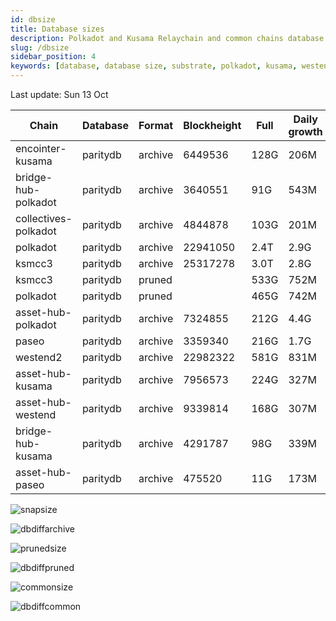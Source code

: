 ```yaml
---
id: dbsize
title: Database sizes
description: Polkadot and Kusama Relaychain and common chains database sizes
slug: /dbsize
sidebar_position: 4
keywords: [database, database size, substrate, polkadot, kusama, westend]
---
```



Last update: Sun 13 Oct

| Chain    | Database   | Format | Blockheight | Full         | Daily growth |
| ------------------------| ----------- | -------- | ------- | ---------- | ----- | 
| encointer-kusama | paritydb | archive | 6449536 | 128G | 206M |
| bridge-hub-polkadot | paritydb | archive | 3640551 | 91G | 543M |
| collectives-polkadot | paritydb | archive | 4844878 | 103G | 201M |
| polkadot | paritydb | archive | 22941050 | 2.4T | 2.9G |
| ksmcc3 | paritydb | archive | 25317278 | 3.0T | 2.8G |
| ksmcc3 | paritydb | pruned |  | 533G | 752M |
| polkadot | paritydb | pruned |  | 465G | 742M |
| asset-hub-polkadot | paritydb | archive | 7324855 | 212G | 4.4G |
| paseo | paritydb | archive | 3359340 | 216G | 1.7G |
| westend2 | paritydb | archive | 22982322 | 581G | 831M |
| asset-hub-kusama | paritydb | archive | 7956573 | 224G | 327M |
| asset-hub-westend | paritydb | archive | 9339814 | 168G | 307M |
| bridge-hub-kusama | paritydb | archive | 4291787 | 98G | 339M |
| asset-hub-paseo | paritydb | archive | 475520 | 11G | 173M |

![snapsize](/img/archivesize.png)

![dbdiffarchive](/img/dbdiffrelay.png)

![prunedsize](/img/prunedsize.png)

![dbdiffpruned](/img/dbdiffpruned.png)

![commonsize](/img/commonsize.png)

![dbdiffcommon](/img/dbdiffcommon.png)
